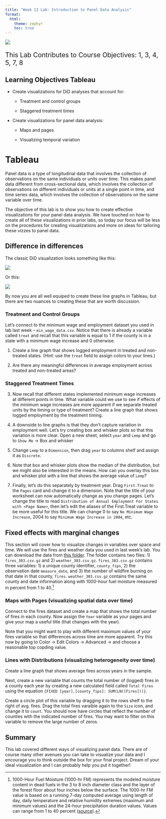 ```yaml
---
title: "Week 13 Lab: Introduction to Panel Data Analysis"
format: 
  html:
    theme: zephyr
    toc: true
---
```



![](includes/long_ai.jpeg){height=60%, fig-align="center"}

::: {style="font-size: 1.5em"}
This Lab Contributes to Course Objectives: 1, 3, 4, 5, 7, 8
:::



## Learning Objectives Tableau

- Create visualizations for DiD analyses that account for: 

  - Treatment and control groups
  
  - Staggered treatment times

- Create visualizations for panel data analysis: 

  - Maps and pages 

  - Visualizing temporal variation


# Tableau 

Panel data is a type of longitudinal data that involves the collection of observations on the same individuals or units over time. This makes panel data different from cross-sectional data, which involves the collection of observations on different individuals or units at a single point in time, and time series data, which involves the collection of observations on the same variable over time.

The objective of this lab is to show you how to create effective visualizations for your panel data analysis. We have touched on how to create all of these visualizations in prior labs, so today our focus will be less on the procedures for creating visualizations and more on ideas for tailoring these vizzes to panel data. 

## Difference in differences

The classic DiD visualization looks something like this:

![](includes/did_figex1.png){width=40%,fig-align="center"}

Or this:

![](includes/did_figex2.png){height=60%, fig-align="center"}

By now you are all well equiped to create these line graphs in Tableau, but there are two nuances to creating these that are worth discussion.

### Treatment and Control Groups

Let's connect to the minimum wage and employment dataset you used in lab last week -- `min_wage_data.csv`. Notice that there is already a variable called `treat` and recall that this variable is equal to 1 if the county is in a state with a minimum wage increase and 0 otherwise.

1. Create a line graph that shows logged employment in treated and non-treated states. (Hint: use the `treat` field to assign colors to your lines.)

2. Are there any meaningful differences in average employment across treated and non-treated areas?

### Staggered Treatment Times

3. Now recall that different states implemented minimum wage increases at different points in time. What variable could we use to see if effects of the minimum wage increases are more apparent if we separate treated units by the timing or type of treatment? Create a line graph that shows logged employment by the treatment timing.

4. A downside to line graphs is that they don't capture variation in employment well. Let's try creating box and whisker plots so that this variation is more clear. Open a new sheet, select `year` and `Lemp` and go to `Show Me` -> Box and whisker
   
5. Change `Lemp` to a `Dimension`, then drag `year` to columns shelf and assign it as `Discrete`.

6. Note that box and whisker plots show the median of the distribution, but we might also be interested in the means. How can you overlay this box and whisker plot with a line that shows the average value of `Lemp`?

7. Finally, let's do this separately by treatment year. Drag `First.Treat` to the `Pages` card and change it to a dimension. Note that the title of your worksheet can now automatically change as you change pages. Let's change the title to read `Distribution of Annual Employment For States with <Page Name>`, then let's edit the aliases of the First.Treat variable to be more useful for this title. We can change 0 to say `No Minimum Wage Increase`, 2004 to say `Minimum Wage Increase in 2004`, etc. 

## Fixed effects with marginal changes

This section will cover how to visualize changes in variables over space and time. We will use the fires and weather data you used in last week's lab. You can download the data from [this folder](https://colostate-my.sharepoint.com/:f:/g/personal/jbayham_colostate_edu/EgFfaomIJ8VOoPLiTz6YXfEBXQqoY1eiOuDmpPpur7f9Ow?e=zDMuWi). The folder contains two files: 1) `fires_303.csv.gz` and 2) `weather_303.csv.gz`.  `fires_303.csv.gz` contains three variables: 1) a unique county identifier, `county_fips`, 2) the observation date `measure_date`, and 3) the number of wildfire burning on that date in that county, `fires`.  `weather_303.csv.gz` contains the same county and date information along with 1000-hour fuel moisture measured in percent from 1 to 40.^[1000-Hour Fuel Moisture (1000-hr FM) represents the modeled moisture content in dead fuels in the 3 to 8 inch diameter class and the layer of the forest floor about four inches below the surface. The 1000-hr FM value is based on a running 7-day computed average using length of day, daily temperature and relative humidity extremes (maximum and minimum values) and the 24-hour precipitation duration values. Values can range from 1 to 40 percent ([source](https://gacc.nifc.gov/nrcc/predictive/fuels_fire-danger/psa_component_glossary.htm)).] 

### Maps with Pages (visualizing spatial data over time)

Connect to the fires dataset and create a map that shows the total number of fires in each county. Now assign the `Year` variable as your pages and give your map a useful title (that changes with the year).

Note that you might want to play with different maximum values of your fires variable so that differences across time are more apparent. Try this now by going to Color -> Edit Colors -> Advanced -> and choose a reasonable top copding value.

### Lines with Distributions (visualizing heterogeneity over time)

Create a line graph that shows average fires across years in the sample. 

Next, create a new variable that counts the total number of (logged) fires in a county each year by creating a new calculated field called `Total Fires` using the equation `{FIXED [year],[county_fips]: SUM(LN([Fires]))}`.

Create a circle plot of this variable by dragging it to the rows shelf to the right of avg. fires. Drag the total fires varaible again to the `Size` icon, and change it to `count`. You should now have circles that reflect the number of counties with the indicated number of fires. You may want to filter on this variable to remove the large number of zeros.

## Summary

This lab covered different ways of visualizing panel data. There are of course many other avenues you can take to visualize your data and I encourage you to think outside the box for your final project. Dream of your ideal visualization and I can probably help you put it together!




